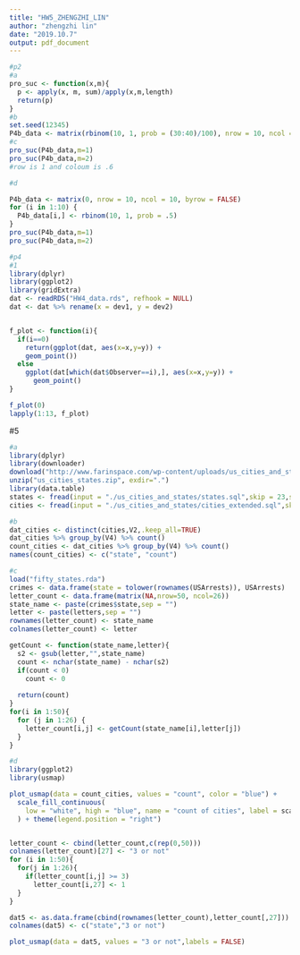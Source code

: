```yaml
---
title: "HW5_ZHENGZHI_LIN"
author: "zhengzhi lin"
date: "2019.10.7"
output: pdf_document
---
```


```r
#p2
#a
pro_suc <- function(x,m){
  p <- apply(x, m, sum)/apply(x,m,length)
  return(p)
}
#b
set.seed(12345)
P4b_data <- matrix(rbinom(10, 1, prob = (30:40)/100), nrow = 10, ncol = 10, byrow = FALSE)
#c
pro_suc(P4b_data,m=1)
pro_suc(P4b_data,m=2)
#row is 1 and coloum is .6

#d

P4b_data <- matrix(0, nrow = 10, ncol = 10, byrow = FALSE)
for (i in 1:10) {
  P4b_data[i,] <- rbinom(10, 1, prob = .5)
}
pro_suc(P4b_data,m=1)
pro_suc(P4b_data,m=2)
```


```r
#p4
#1
library(dplyr)
library(ggplot2)
library(gridExtra)
dat <- readRDS("HW4_data.rds", refhook = NULL)
dat <- dat %>% rename(x = dev1, y = dev2)


f_plot <- function(i){
  if(i==0)
    return(ggplot(dat, aes(x=x,y=y)) +
    geom_point())
  else
    ggplot(dat[which(dat$Observer==i),], aes(x=x,y=y)) +
      geom_point()
}

f_plot(0)
lapply(1:13, f_plot)

```

#5
```r
#a
library(dplyr)
library(downloader)
download("http://www.farinspace.com/wp-content/uploads/us_cities_and_states.zip","us_cities_states.zip")
unzip("us_cities_states.zip", exdir=".")
library(data.table)
states <- fread(input = "./us_cities_and_states/states.sql",skip = 23,sep = "'", sep2 = ",", header = F)
cities <- fread(input = "./us_cities_and_states/cities_extended.sql",skip = 23,sep = "'", sep2 = ",", header=F)

#b
dat_cities <- distinct(cities,V2,.keep_all=TRUE)
dat_cities %>% group_by(V4) %>% count()
count_cities <- dat_cities %>% group_by(V4) %>% count()
names(count_cities) <- c("state", "count")

#c
load("fifty_states.rda")
crimes <- data.frame(state = tolower(rownames(USArrests)), USArrests)
letter_count <- data.frame(matrix(NA,nrow=50, ncol=26))
state_name <- paste(crimes$state,sep = "")
letter <- paste(letters,sep = "")
rownames(letter_count) <- state_name
colnames(letter_count) <- letter

getCount <- function(state_name,letter){
  s2 <- gsub(letter,"",state_name)
  count <- nchar(state_name) - nchar(s2)
  if(count < 0)
    count <- 0
  
  return(count)
}
for(i in 1:50){
  for (j in 1:26) {
    letter_count[i,j] <- getCount(state_name[i],letter[j])
  }
}

#d
library(ggplot2)
library(usmap)

plot_usmap(data = count_cities, values = "count", color = "blue") + 
  scale_fill_continuous(
    low = "white", high = "blue", name = "count of cities", label = scales::comma
  ) + theme(legend.position = "right")


letter_count <- cbind(letter_count,c(rep(0,50)))
colnames(letter_count)[27] <- "3 or not"
for (i in 1:50){
  for(j in 1:26){
    if(letter_count[i,j] >= 3)
      letter_count[i,27] <- 1
  }
}                      

dat5 <- as.data.frame(cbind(rownames(letter_count),letter_count[,27]))
colnames(dat5) <- c("state","3 or not")

plot_usmap(data = dat5, values = "3 or not",labels = FALSE)



```